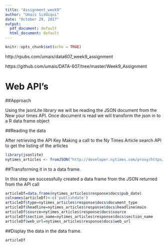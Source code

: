 ```yaml
---
title: "Assignment_week9"
author: "Umais Siddiqui"
date: "October 29, 2017"
output:
  pdf_document: default
  html_document: default
---
```


```r
knitr::opts_chunk$set(echo = TRUE)

```

http://rpubs.com/umais/data607_week9_assignment

https://github.com/umais/DATA-607/tree/master/Week9_Assignment

# Web API's

##Approach

Using the jsonLite library we will be reading the JSON document from the New your times API. Once document is read we will transform the json in to a R data frame object

##Reading the data

After retrieving the API Key Making a call to the Ny Times Article search API to get the listing of the articles
```r
library(jsonlite)
nytimes_articles <- fromJSON("http://developer.nytimes.com/proxy/https/api.nytimes.com/svc/search/v2/articlesearch.json?api-key=d0aaa22b5c5e46dea282c685d7ecfb07")

```




##Transforming it in to a data frame.

In this step we successfully created a data frame from the JSON returned from the API call
```r
articleDf=data.frame(nytimes_articles$response$docs$pub_date)
colnames(articleDf)<-c('publishdate')
articleDf$type=nytimes_articles$response$docs$document_type
articleDf$headline=nytimes_articles$response$docs$headline$main
articleDf$source=nytimes_articles$response$docs$source
articleDf$section_name=nytimes_articles$response$docs$section_name
articleDf$web_url=nytimes_articles$response$docs$web_url

```


##Display the data in the data frame.

```r
articleDf

```



